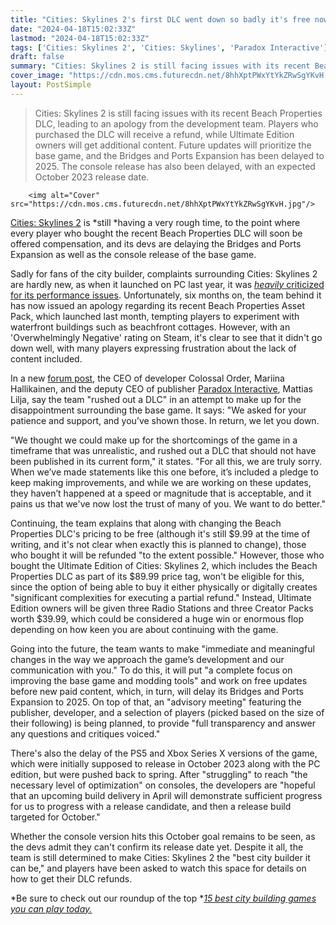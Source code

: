 ```yaml
---
title: "Cities: Skylines 2's first DLC went down so badly it's free now, and the city builder devs have delayed the next expansion to focus on fixing everything else"
date: "2024-04-18T15:02:33Z"
lastmod: "2024-04-18T15:02:33Z"
tags: ['Cities: Skylines 2', 'Cities: Skylines', 'Paradox Interactive']
draft: false
summary: "Cities: Skylines 2 is still facing issues with its recent Beach Properties DLC, leading to an apology from the development team. Players who purchased the DLC will receive a refund, while Ultimate Edition owners will get additional content. Future updates will prioritize the base game, and the Bridges and Ports Expansion has been delayed to 2025. The console release has also been delayed, with an expected October 2023 release date."
cover_image: "https://cdn.mos.cms.futurecdn.net/8hhXptPWxYtYkZRwSgYKvH.jpg" 
layout: PostSimple
---
```

> Cities: Skylines 2 is still facing issues with its recent Beach Properties DLC, leading to an apology from the development team. Players who purchased the DLC will receive a refund, while Ultimate Edition owners will get additional content. Future updates will prioritize the base game, and the Bridges and Ports Expansion has been delayed to 2025. The console release has also been delayed, with an expected October 2023 release date.


        <img alt="Cover" src="https://cdn.mos.cms.futurecdn.net/8hhXptPWxYtYkZRwSgYKvH.jpg"/>
        
[Cities: Skylines 2](https://www.gamesradar.com/cities-skylines-2-tips-strategy/) is *still *having a very rough time, to the point where every player who bought the recent Beach Properties DLC will soon be offered compensation, and its devs are delaying the Bridges and Ports Expansion as well as the console release of the base game.

Sadly for fans of the city builder, complaints surrounding Cities: Skylines 2 are hardly new, as when it launched on PC last year, it was [<u><em>heavily </em></u><u>criticized for its performance issues</u>](https://www.gamesradar.com/frustrations-with-cities-skylines-2-are-starting-to-boil-over-among-city-builder-fans-and-content-creators-alike-its-insulting-to-have-a-game-release-that-way/). Unfortunately, six months on, the team behind it has now issued an apology regarding its recent Beach Properties Asset Pack, which launched last month, tempting players to experiment with waterfront buildings such as beachfront cottages. However, with an 'Overwhelmingly Negative' rating on Steam, it's clear to see that it didn't go down well, with many players expressing frustration about the lack of content included. 

In a new [<u>forum post</u>](https://forum.paradoxplaza.com/forum/threads/the-way-forward-an-update-from-the-team-behind-cities-skylines.1665858/), the CEO of developer Colossal Order, Mariina Hallikainen, and the deputy CEO of publisher [Paradox Interactive](https://www.gamesradar.com/uk/tag/paradox-interactive/), Mattias Lilja, say the team "rushed out a DLC" in an attempt to make up for the disappointment surrounding the base game. It says: "We asked for your patience and support, and you’ve shown those. In return, we let you down.

"We thought we could make up for the shortcomings of the game in a timeframe that was unrealistic, and rushed out a DLC that should not have been published in its current form," it states. "For all this, we are truly sorry. When we’ve made statements like this one before, it’s included a pledge to keep making improvements, and while we are working on these updates, they haven’t happened at a speed or magnitude that is acceptable, and it pains us that we've now lost the trust of many of you. We want to do better."



Continuing, the team explains that along with changing the Beach Properties DLC's pricing to be free (although it's still $9.99 at the time of writing, and it's not clear when exactly this is planned to change), those who bought it will be refunded "to the extent possible." However, those who bought the Ultimate Edition of Cities: Skylines 2, which includes the Beach Properties DLC as part of its $89.99 price tag, won't be eligible for this, since the option of being able to buy it either physically or digitally creates "significant complexities for executing a partial refund." Instead, Ultimate Edition owners will be given three Radio Stations and three Creator Packs worth $39.99, which could be considered a huge win or enormous flop depending on how keen you are about continuing with the game. 

Going into the future, the team wants to make "immediate and meaningful changes in the way we approach the game’s development and our communication with you." To do this, it will put "a complete focus on improving the base game and modding tools" and work on free updates before new paid content, which, in turn, will delay its Bridges and Ports Expansion to 2025. On top of that, an "advisory meeting" featuring the publisher, developer, and a selection of players (picked based on the size of their following) is being planned, to provide "full transparency and answer any questions and critiques voiced."

There's also the delay of the PS5 and Xbox Series X versions of the game, which were initially supposed to release in October 2023 along with the PC edition, but were pushed back to spring. After "struggling" to reach "the necessary level of optimization" on consoles, the developers are "hopeful that an upcoming build delivery in April will demonstrate sufficient progress for us to progress with a release candidate, and then a release build targeted for October."

Whether the console version hits this October goal remains to be seen, as the devs admit they can't confirm its release date yet. Despite it all, the team is still determined to make Cities: Skylines 2 the "best city builder it can be," and players have been asked to watch this space for details on how to get their DLC refunds.

*Be sure to check out our roundup of the top *[<u><em>15 best city building games you can play today.</em></u>](https://www.gamesradar.com/best-city-building-games/)
        